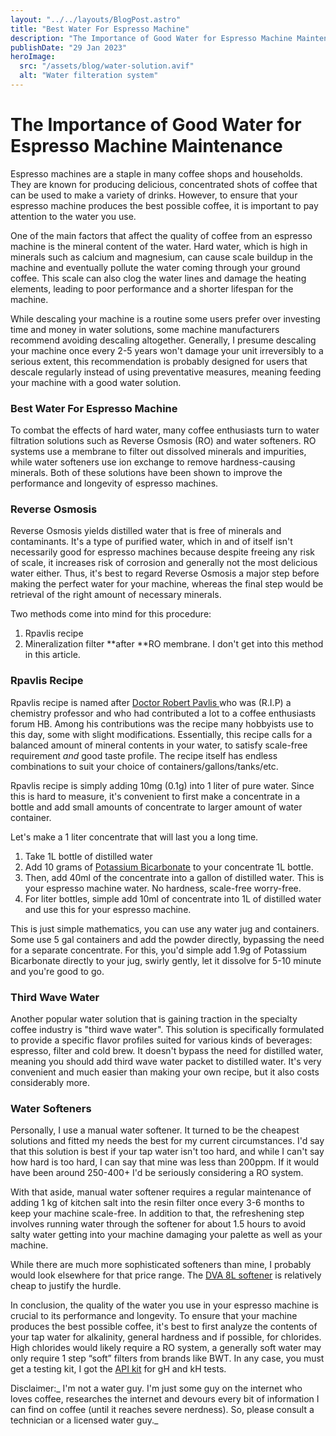 ```yaml
---
layout: "../../layouts/BlogPost.astro"
title: "Best Water For Espresso Machine"
description: "The Importance of Good Water for Espresso Machine Maintenance"
publishDate: "29 Jan 2023"
heroImage:
  src: "/assets/blog/water-solution.avif"
  alt: "Water filteration system"
---
```


# The Importance of Good Water for Espresso Machine Maintenance

Espresso machines are a staple in many coffee shops and households. They are known for producing delicious, concentrated shots of coffee that can be used to make a variety of drinks. However, to ensure that your espresso machine produces the best possible coffee, it is important to pay attention to the water you use.

One of the main factors that affect the quality of coffee from an espresso machine is the mineral content of the water. Hard water, which is high in minerals such as calcium and magnesium, can cause scale buildup in the machine and eventually pollute the water coming through your ground coffee. This scale can also clog the water lines and damage the heating elements, leading to poor performance and a shorter lifespan for the machine.

While descaling your machine is a routine some users prefer over investing time and money in water solutions, some machine manufacturers recommend avoiding descaling altogether. Generally, I presume descaling your machine once every 2-5 years won't damage your unit irreversibly to a serious extent, this recommendation is probably designed for users that descale regularly instead of using preventative measures, meaning feeding your machine with a good water solution.


### Best Water For Espresso Machine

To combat the effects of hard water, many coffee enthusiasts turn to water filtration solutions such as Reverse Osmosis (RO) and water softeners. RO systems use a membrane to filter out dissolved minerals and impurities, while water softeners use ion exchange to remove hardness-causing minerals. Both of these solutions have been shown to improve the performance and longevity of espresso machines.


### Reverse Osmosis

Reverse Osmosis yields distilled water that is free of minerals and contaminants. It's a type of purified water, which in and of itself isn't necessarily good for espresso machines because despite freeing any risk of scale, it increases risk of corrosion and generally not the most delicious water either. Thus, it's best to regard Reverse Osmosis a major step before making the perfect water for your machine, whereas the final step would be retrieval of the right amount of necessary minerals.

Two methods come into mind for this procedure: 



1. Rpavlis recipe
2. Mineralization filter **after **RO membrane. I don't get into this method in this article.


### Rpavlis Recipe

Rpavlis recipe is named after [Doctor Robert Pavlis ](https://www.legacy.com/us/obituaries/morningsun/name/robert-pavlis-obituary?id=12239986)who was (R.I.P) a chemistry professor and who had contributed a lot to a coffee enthusiasts forum HB. Among his contributions was the recipe many hobbyists use to this day, some with slight modifications. Essentially, this recipe calls for a balanced amount of mineral contents in your water, to satisfy scale-free requirement _and_ good taste profile. The recipe itself has endless combinations to suit your choice of containers/gallons/tanks/etc.

Rpavlis recipe is simply adding 10mg (0.1g) into 1 liter of pure water. Since this is hard to measure, it's convenient to first make a concentrate in a bottle and add small amounts of concentrate to larger amount of water container.

Let's make a 1 liter concentrate that will last you a long time.



1. Take 1L bottle of distilled water
2. Add 10 grams of [Potassium Bicarbonate](https://amzn.to/3Dq66mW) to your concentrate 1L bottle.
3. Then, add 40ml of the concentrate into a gallon of distilled water. This is your espresso machine water. No hardness, scale-free worry-free.
4. For liter bottles, simple add 10ml of concentrate into 1L of distilled water and use this for your espresso machine.

This is just simple mathematics, you can use any water jug and containers. Some use 5 gal containers and add the powder directly, bypassing the need for a separate concentrate. For this, you'd simple add 1.9g of Potassium Bicarbonate directly to your jug, swirly gently, let it dissolve for 5-10 minute and you're good to go.


### Third Wave Water

Another popular water solution that is gaining traction in the specialty coffee industry is "third wave water". This solution is specifically formulated to provide a specific flavor profiles suited for various kinds of beverages: espresso, filter and cold brew. It doesn't bypass the need for distilled water, meaning you should add third wave water packet to distilled water. It's very convenient and much easier than making your own recipe, but it also costs considerably more.


### Water Softeners

Personally, I use a manual water softener. It turned to be the cheapest solutions and fitted my needs the best for my current circumstances. I'd say that this solution is best if your tap water isn't too hard, and while I can't say how hard is too hard, I can say that mine was less than 200ppm. If it would have been around 250-400+ I'd be seriously considering a RO system.

With that aside, manual water softener requires a regular maintenance of adding 1 kg of kitchen salt into the resin filter once every 3-6 months to keep your machine scale-free. In addition to that, the refreshening step involves running water through the softener for about 1.5 hours to avoid salty water getting into your machine damaging your palette as well as your machine.

While there are much more sophisticated softeners than mine, I probably would look elsewhere for that price range. The [DVA 8L softener](https://amzn.to/3jeTGr6) is relatively cheap to justify the hurdle.

In conclusion, the quality of the water you use in your espresso machine is crucial to its performance and longevity. To ensure that your machine produces the best possible coffee, it's best to first analyze the contents of your tap water for alkalinity, general hardness and if possible, for chlorides. High chlorides would likely require a RO system, a generally soft water may only require 1 step “soft” filters from brands like BWT. In any case, you must get a testing kit, I got the [API kit](https://amzn.to/3ReARke) for gH and kH tests.

Disclaimer:_ I'm not a water guy. I'm just some guy on the internet who loves coffee, researches the internet and devours every bit of information I can find on coffee (until it reaches severe nerdness). So, please consult a technician or a licensed water guy._

